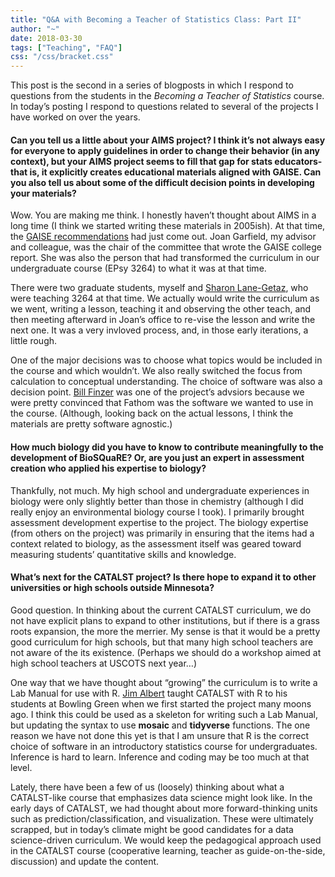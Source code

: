 ```yaml
---
title: "Q&A with Becoming a Teacher of Statistics Class: Part II"
author: "~"
date: 2018-03-30
tags: ["Teaching", "FAQ"]
css: "/css/bracket.css"
---
```


This post is the second in a series of blogposts in which I respond to questions from the students in the *Becoming a Teacher of Statistics* course. In today's posting I respond to questions related to several of the projects I have worked on over the years.


#### Can you tell us a little about your AIMS project? I think it's not always easy for everyone to apply guidelines in order to change their behavior (in any context), but your AIMS project seems to fill that gap for stats educators-that is, it explicitly creates educational materials aligned with GAISE. Can you also tell us about some of the difficult decision points in developing your materials?

Wow. You are making me think. I honestly haven't thought about AIMS in a long time (I think we started writing these materials in 2005ish). At that time, the [GAISE recommendations](http://www.amstat.org/asa/education/Guidelines-for-Assessment-and-Instruction-in-Statistics-Education-Reports.aspx) had just come out. Joan Garfield, my advisor and colleague, was the chair of the committee that wrote the GAISE college report. She was also the person that had transformed the curriculum in our undergraduate course (EPsy 3264) to what it was at that time.

There were two graduate students, myself and [Sharon Lane-Getaz](https://wp.stolaf.edu/education/sharon/), who were teaching 3264 at that time. We actually would write the curriculum as we went, writing a lesson, teaching it and observing the other teach, and then meeting afterward in Joan's office to re-vise the lesson and write the next one. It was a very invloved process, and, in those early iterations, a little rough. 

One of the major decisions was to choose what topics would be included in the course and which wouldn't. We also really switched the focus from calculation to conceptual understanding. The choice of software was also a decision point. [Bill Finzer](https://concord.org/about/staff/william-finzer/) was one of the project's advsiors because we were pretty convinced that Fathom was the software we wanted to use in the course. (Although, looking back on the actual lessons, I think the materials are pretty software agnostic.)


#### How much biology did you have to know to contribute meaningfully to the development of BioSQuaRE? Or, are you just an expert in assessment creation who applied his expertise to biology?

Thankfully, not much. My high school and undergraduate experiences in biology were only slightly better than those in chemistry (although I did really enjoy an environmental biology course I took). I primarily brought assessment development expertise to the project. The biology expertise (from others on the project) was primarily in ensuring that the items had a context related to biology, as the assessment itself was geared toward measuring students' quantitative skills and knowledge. 


#### What's next for the CATALST project? Is there hope to expand it to other universities or high schools outside Minnesota?

Good question. In thinking about the current CATALST curriculum, we do not have explicit plans to expand to other institutions, but if there is a grass roots expansion, the more the merrier. My sense is that it would be a pretty good curriculum for high schools, but that many high school teachers are not aware of the its existence. (Perhaps we should do a workshop aimed at high school teachers at USCOTS next year...) 

One way that we have thought about "growing" the curriculum is to write a Lab Manual for use with R. [Jim Albert](http://www-math.bgsu.edu/~albert/) taught CATALST with R to his students at Bowling Green when we first started the project many moons ago. I think this could be used as a skeleton for writing such a Lab Manual, but updating the syntax to use **mosaic** and **tidyverse** functions. The one reason we have not done this yet is that I am unsure that R is the correct choice of software in an introductory statistics course for undergraduates. Inference is hard to learn. Inference and coding may be too much at that level.

Lately, there have been a few of us (loosely) thinking about what a CATALST-like course that emphasizes data science might look like. In the early days of CATALST, we had thought about more forward-thinking units such as prediction/classification, and visualization. These were ultimately scrapped, but in today's climate might be good candidates for a data science-driven curriculum. We would keep the pedagogical approach used in the CATALST course (cooperative learning, teacher as guide-on-the-side, discussion) and update the content.


